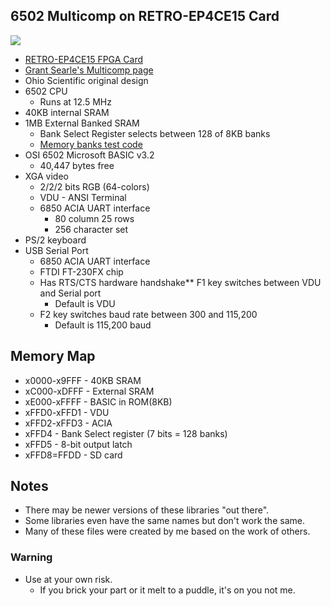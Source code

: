 == 6502 Multicomp on RETRO-EP4CE15 Card ==

<img src="http://land-boards.com/blwiki/images/0/08/RETROEP4CE15_REV4_EDGEVIEW-720PX.jpg"></img>

* [http://land-boards.com/blwiki/index.php?title=RETRO-EP4CE15 RETRO-EP4CE15 FPGA Card]
* [http://searle.x10host.com/Multicomp/index.html Grant Searle's Multicomp page]
* Ohio Scientific original design
* 6502 CPU
** Runs at 12.5 MHz
* 40KB internal SRAM
* 1MB External Banked SRAM
** Bank Select Register selects between 128 of 8KB banks
** [https://github.com/douggilliland/Retro-Computers/blob/master/6502/OSI/Programs/BASIC_Programs/MemoryBanksTester_Retro-EP4CE15/BANKTST2.BAS Memory banks test code]
* OSI 6502 Microsoft BASIC v3.2
** 40,447 bytes free
* XGA video
** 2/2/2 bits RGB (64-colors)
** VDU - ANSI Terminal
** 6850 ACIA UART interface
*** 80 column 25 rows
*** 256 character set
* PS/2 keyboard
* USB Serial Port
** 6850 ACIA UART interface
** FTDI FT-230FX chip
** Has RTS/CTS hardware handshake** F1 key switches between VDU and Serial port
*** Default is VDU
** F2 key switches baud rate between 300 and 115,200
*** Default is 115,200 baud

== Memory Map ==

* x0000-x9FFF - 40KB SRAM
* xC000-xDFFF - External SRAM
* xE000-xFFFF - BASIC in ROM(8KB)
* xFFD0-xFFD1 - VDU
* xFFD2-xFFD3 - ACIA
* xFFD4 - Bank Select register (7 bits = 128 banks)
* xFFD5 - 8-bit output latch
* xFFD8=FFDD - SD card

== Notes ==

* There may be newer versions of these libraries "out there".
* Some libraries even have the same names but don't work the same.
* Many of these files were created by me based on the work of others.

=== Warning ===

* Use at your own risk.
** If you brick your part or it melt to a puddle, it's on you not me.
